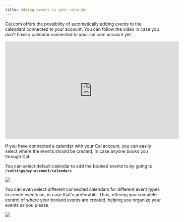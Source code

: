 ```yaml
---
title: Adding events to your calendar
---
```


Cal.com offers the possibility of automatically adding events to the calendars connected to your account. You can follow the video in case you don't have a calendar connected to your cal.com account yet.
<Frame>
<iframe width="560" height="315" src="https://www.youtube.com/embed/OUOume6QKuw?si=515WRYt3nXLcmUGZ" title="YouTube video player" frameborder="0" allow="accelerometer; autoplay; clipboard-write; encrypted-media; gyroscope; picture-in-picture; web-share" referrerpolicy="strict-origin-when-cross-origin" allowfullscreen></iframe>
</Frame>

If you have connected a calendar with your Cal account, you can easily select where the events should be created, in case anyone books you through Cal.

You can select default calendar to add the booked events to by going to **`/settings/my-account/calendars`**

[![](https://downloads.intercomcdn.com/i/o/1195325982/a676e2389294a6d23331a50f/i1600x900-c6HXJn-S_2Gc_oqfadd.png?expires=1736325900&signature=e88d558f2c4a3cd6d8d502e71fcbf36724505fb08739be4b09406e67d22d5eff&req=dSEuE8p8mIhXW%2FMW1HO4zTNuus9eBSV1uCoAh4BY%2BosKu2LJGgkb7DA9ZN0P%0AHd27AWIbsfjlNobwZxI%3D%0A)](https://downloads.intercomcdn.com/i/o/1195325982/a676e2389294a6d23331a50f/i1600x900-c6HXJn-S_2Gc_oqfadd.png?expires=1736325900&signature=e88d558f2c4a3cd6d8d502e71fcbf36724505fb08739be4b09406e67d22d5eff&req=dSEuE8p8mIhXW%2FMW1HO4zTNuus9eBSV1uCoAh4BY%2BosKu2LJGgkb7DA9ZN0P%0AHd27AWIbsfjlNobwZxI%3D%0A)

You can even select different connected calendars for different event types to create events on, in case that's preferable. Thus, offering you complete control of where your booked events are created, helping you organize your events as you please.

[![](https://downloads.intercomcdn.com/i/o/1195325984/7b534952abfd2d83836b660b/i1600x900-sw0cvLcwYOXe_uwukmo.png?expires=1736325900&signature=ff2234be31d54a0c903ca6a1ff16cf9965453147a27d7c6c6ba771cc2c9ac8fd&req=dSEuE8p8mIhXXfMW1HO4ze%2BzIrRSrlcf5oQTNzvbQ2%2FbwkUGwTqfpSrXs3Zn%0AkOPaTrTOSubGOV9CqvU%3D%0A)](https://downloads.intercomcdn.com/i/o/1195325984/7b534952abfd2d83836b660b/i1600x900-sw0cvLcwYOXe_uwukmo.png?expires=1736325900&signature=ff2234be31d54a0c903ca6a1ff16cf9965453147a27d7c6c6ba771cc2c9ac8fd&req=dSEuE8p8mIhXXfMW1HO4ze%2BzIrRSrlcf5oQTNzvbQ2%2FbwkUGwTqfpSrXs3Zn%0AkOPaTrTOSubGOV9CqvU%3D%0A)